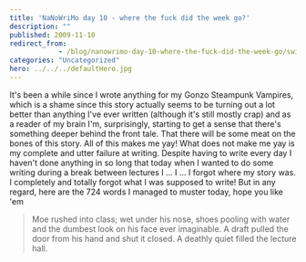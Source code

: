 ```yaml
---
title: 'NaNoWriMo day 10 - where the fuck did the week go?'
description: ""
published: 2009-11-10
redirect_from: 
            - /blog/nanowrimo-day-10-where-the-fuck-did-the-week-go/swizec/820
categories: "Uncategorized"
hero: ../../../defaultHero.jpg
---
```

It's been a while since I wrote anything for my Gonzo Steampunk Vampires, which is a shame since this story actually seems to be turning out a lot better than anything I've ever written (although it's still mostly crap) and as a reader of my brain I'm, surprisingly, starting to get a sense that there's something deeper behind the front tale. That there will be some meat on the bones of this story. All of this makes me yay! What does not make me yay is my complete and utter failure at writing. Despite having to write every day I haven't done anything in so long that today when I wanted to do some writing during a break between lectures I ... I ... I forgot where my story was. I completely and totally forgot what I was supposed to write! But in any regard, here are the 724 words I managed to muster today, hope you like 'em

> Moe rushed into class; wet under his nose, shoes pooling with water and the dumbest look on his face ever imaginable. A draft pulled the door from his hand and shut it closed. A deathly quiet filled the lecture hall.